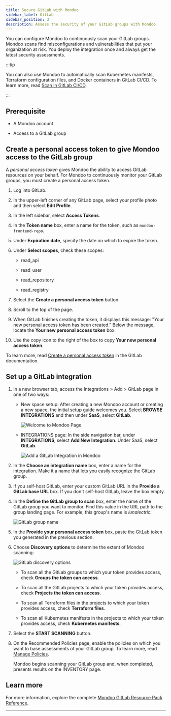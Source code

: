 ```yaml
---
title: Secure GitLab with Mondoo
sidebar_label: GitLab
sidebar_position: 3
description: Assess the security of your GitLab groups with Mondoo
---
```


You can configure Mondoo to continuously scan your GitLab groups. Mondoo scans find misconfigurations and vulnerabilities that put your organization at risk. You deploy the integration once and always get the latest security assessments.

:::tip

You can also use Mondoo to automatically scan Kubernetes manifests, Terraform configuration files, and Docker containers in GitLab CI/CD. To learn more, read [Scan in GitLab CI/CD](/platform/infra/supply/cicd/gitlab/).

:::

## Prerequisite

- A Mondoo account

- Access to a GitLab group

## Create a personal access token to give Mondoo access to the GitLab group

A _personal access token_ gives Mondoo the ability to access GitLab resources on your behalf. For Mondoo to continuously monitor your GitLab groups, you must create a personal access token.

1. Log into GitLab.

2. In the upper-left corner of any GitLab page, select your profile photo and then select **Edit Profile**.

3. In the left sidebar, select **Access Tokens**.

4. In the **Token name** box, enter a name for the token, such as `mondoo-frontend-repo`.

5. Under **Expiration date**, specify the date on which to expire the token.

6. Under **Select scopes**, check these scopes:

   - read_api

   - read_user

   - read_repository

   - read_registry

7. Select the **Create a personal access token** button.

8. Scroll to the top of the page.

9. When GitLab finishes creating the token, it displays this message: "Your new personal access token has been created." Below the message, locate the **Your new personal access token** box.

10. Use the copy icon to the right of the box to copy **Your new personal access token**.

To learn more, read [Create a personal access token](https://docs.gitlab.com/ee/user/profile/personal_access_tokens.html#create-a-personal-access-token) in the GitLab documentation.

## Set up a GitLab integration

1. In a new browser tab, access the Integrations > Add > GitLab page in one of two ways:

   - New space setup: After creating a new Mondoo account or creating a new space, the initial setup guide welcomes you. Select **BROWSE INTEGRATIONS** and then under **SaaS**, select **GitLab**.

     ![Welcome to Mondoo Page](/img/platform/start/welcome_to_mondoo.png)

   - INTEGRATIONS page: In the side navigation bar, under **INTEGRATIONS**, select **Add New Integration**. Under SaaS, select **GitLab**.

     ![Add a GitLab Integration in Mondoo](/img/platform/infra/saas/gitlab/gitlab.png)

2. In the **Choose an integration name** box, enter a name for the integration. Make it a name that lets you easily recognize the GitLab group.

3. If you self-host GitLab, enter your custom GitLab URL in the **Provide a GitLab base URL** box. If you don't self-host GitLab, leave the box empty.

4. In the **Define the GitLab group to scan** box, enter the name of the GitLab group you want to monitor. Find this value in the URL path to the group landing page. For example, this group's name is _lunalectric_:

   ![GitLab group name](/img/platform/infra/saas/gitlab/group.png)

5. In the **Provide your personal access token** box, paste the GitLab token you generated in the previous section.

6. Choose **Discovery options** to determine the extent of Mondoo scanning:

   ![GitLab discovery options](/img/platform/infra/saas/gitlab/discovery.png)

   - To scan all the GitLab groups to which your token provides access, check **Groups the token can access**.

   - To scan all the GitLab projects to which your token provides access, check **Projects the token can access**.

   - To scan all Terraform files in the projects to which your token provides access, check **Terraform files**.

   - To scan all Kubernetes manifests in the projects to which your token provides access, check **Kubernetes manifests**.

7. Select the **START SCANNING** button.

8. On the Recommended Policies page, enable the policies on which you want to base assessments of your GitLab group. To learn more, read [Manage Policies](/platform/security/posture/policies/).

   Mondoo begins scanning your GitLab group and, when completed, presents results on the INVENTORY page.

## Learn more

For more information, explore the complete [Mondoo GitLab Resource Pack Reference](/mql/resources/gitlab-pack/).

---
